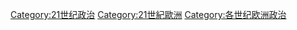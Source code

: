 [[Category:21世纪政治|Category:21世纪政治]]
[[Category:21世紀歐洲|Category:21世紀歐洲]]
[[Category:各世纪欧洲政治|Category:各世纪欧洲政治]]